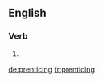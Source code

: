 ==English==

===Verb===
{{head|en}}

# {{present participle of|prentice}}

[[de:prenticing]]
[[fr:prenticing]]
